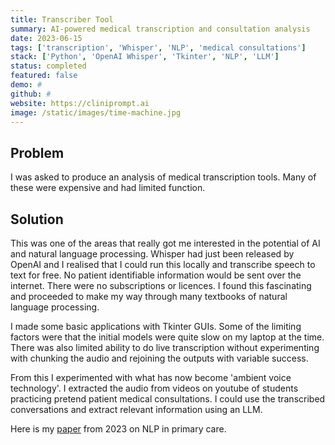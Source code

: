 ```yaml
---
title: Transcriber Tool
summary: AI-powered medical transcription and consultation analysis
date: 2023-06-15
tags: ['transcription', 'Whisper', 'NLP', 'medical consultations']
stack: ['Python', 'OpenAI Whisper', 'Tkinter', 'NLP', 'LLM']
status: completed
featured: false
demo: #
github: #
website: https://cliniprompt.ai
image: /static/images/time-machine.jpg
---
```


## Problem

I was asked to produce an analysis of medical transcription tools. Many of these were expensive and had limited function.

## Solution

This was one of the areas that really got me interested in the potential of AI and natural language processing. Whisper had just been released by OpenAI and I realised that I could run this locally and transcribe speech to text for free. No patient identifiable information would be sent over the internet. There were no subscriptions or licences. I found this fascinating and proceeded to make my way through many textbooks of natural language processing.

I made some basic applications with Tkinter GUIs. Some of the limiting factors were that the initial models were quite slow on my laptop at the time. There was also limited ability to do live transcription without experimenting with chunking the audio and rejoining the outputs with variable success.

From this I experimented with what has now become 'ambient voice technology'. I extracted the audio from videos on youtube of students practicing pretend patient medical consultations. I could use the transcribed conversations and extract relevant information using an LLM.

Here is my [paper](https://docs.google.com/document/d/1q6o3hu6zjbPcDDJ4fDJInGjainSs3YISsWmRixRQj3U/edit?usp=sharing) from 2023 on NLP in primary care.
